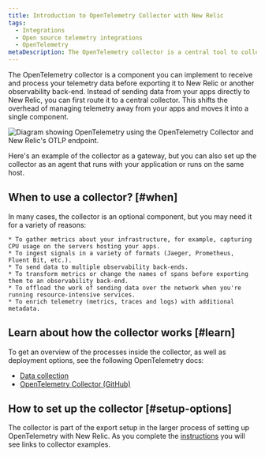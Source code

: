 ```yaml
---
title: Introduction to OpenTelemetry Collector with New Relic
tags:
  - Integrations
  - Open source telemetry integrations
  - OpenTelemetry
metaDescription: The OpenTelemetry collector is a central tool to collect, process, and export your telemetry to New Relic and beyond.
---
```


The OpenTelemetry collector is a component you can implement to receive and process your telemetry data before exporting it to New Relic or another observability back-end. Instead of sending data from your apps directly to New Relic, you can first route it to a central collector. This shifts the overhead of managing telemetry away from your apps and moves it into a single component.

![Diagram showing OpenTelemetry using the OpenTelemetry Collector and New Relic's OTLP endpoint.](./images/native_otlp_with_collector.png "Diagram of OTLP with collector")
<figcaption>
Here's an example of the collector as a gateway, but you can also set up the collector as an agent that runs with your application or runs on the same host.
</figcaption>

## When to use a collector? [#when]

In many cases, the collector is an optional component, but you may need it for a variety of reasons:

    * To gather metrics about your infrastructure, for example, capturing CPU usage on the servers hosting your apps.
    * To ingest signals in a variety of formats (Jaeger, Prometheus, Fluent Bit, etc.).
    * To send data to multiple observability back-ends.
    * To transform metrics or change the names of spans before exporting them to an observability back-end.
    * To offload the work of sending data over the network when you're running resource-intensive services.
    * To enrich telemetry (metrics, traces and logs) with additional metadata.

## Learn about how the collector works [#learn]

To get an overview of the processes inside the collector, as well as deployment options, see the following OpenTelemetry docs:

  * [Data collection](https://opentelemetry.io/docs/concepts/data-collection/)
  * [OpenTelemetry Collector (GitHub)](https://github.com/open-telemetry/opentelemetry-collector/blob/main/README.md)

## How to set up the collector [#setup-options]

The collector is part of the export setup in the larger process of setting up OpenTelemetry with New Relic. As you complete the [instructions](/docs/more-integrations/open-source-telemetry-integrations/opentelemetry/opentelemetry-quick-start) you will see links to collector examples.


